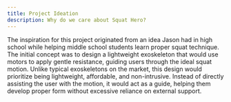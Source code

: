 ```yaml
---
title: Project Ideation
description: Why do we care about Squat Hero?
---
```


The inspiration for this project originated from an idea Jason had in high school while helping middle school students learn proper squat technique. The initial concept was to design a lightweight exoskeleton that would use motors to apply gentle resistance, guiding users through the ideal squat motion. Unlike typical exoskeletons on the market, this design would prioritize being lightweight, affordable, and non-intrusive. Instead of directly assisting the user with the motion, it would act as a guide, helping them develop proper form without excessive reliance on external support.

